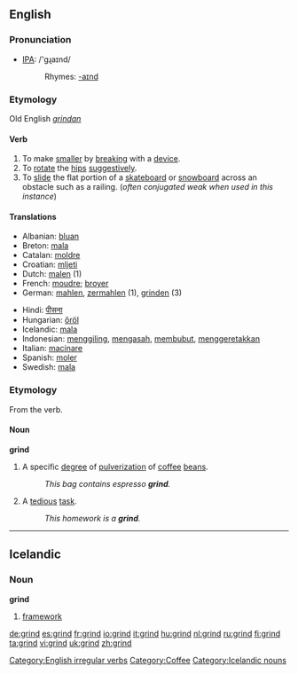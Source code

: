 ==English==

===Pronunciation===
*[[w:IPA|IPA]]: /'gɻaɪnd/
*:Rhymes: [[Rhymes:English:-aɪnd|-aɪnd]]

===Etymology===
Old English ''[[grindan]]''
====Verb====
[[Category:English irregular verbs]]
{{en-verb2|'''to grind'''|'''[[grinds]]'''|'''[[ground]]'''|'''[[ground]]'''|'''[[grinding]]'''}}
# To make [[smaller]] by [[break]]ing with a [[device]].
# To [[rotate]] the [[hips]] [[suggestive]]ly.
# To [[slide]] the flat portion of a [[skateboard]] or [[snowboard]] across an obstacle such as a railing. (''often conjugated weak when used in this instance'')

==== Translations ====
{{top}}
*Albanian: [[bluan]]
*Breton: [[mala]]
*Catalan: [[moldre]]
*Croatian: [[mljeti]]
*Dutch: [[malen]] (1)
*French: [[moudre]]; [[broyer]]
*German: [[mahlen]], [[zermahlen]] (1), [[grinden]] (3)
{{mid}}
*Hindi: [[पीसना]]
*Hungarian: [[őröl]]
*Icelandic: [[mala]]
*Indonesian: [[giling|menggiling]], [[asah|mengasah]], [[bubut|membubut]], [[geretak|menggeretakkan]]
*Italian: [[macinare]]
*Spanish: [[moler]]
*Swedish: [[mala]]
{{bottom}}

===Etymology===
From the verb.
====Noun====
'''grind'''

# A specific [[degree]] of [[pulverization]] of [[coffee]] [[bean]]s.
#: ''This bag contains espresso '''grind'''.''
# A [[tedious]] [[task]].
#: ''This homework is a '''grind'''.''

[[Category:Coffee]]

----

== Icelandic ==

=== Noun ===

'''grind''' {{f}}

# [[framework]]



[[Category:Icelandic nouns]]

[[de:grind]]
[[es:grind]]
[[fr:grind]]
[[io:grind]]
[[it:grind]]
[[hu:grind]]
[[nl:grind]]
[[ru:grind]]
[[fi:grind]]
[[ta:grind]]
[[vi:grind]]
[[uk:grind]]
[[zh:grind]]